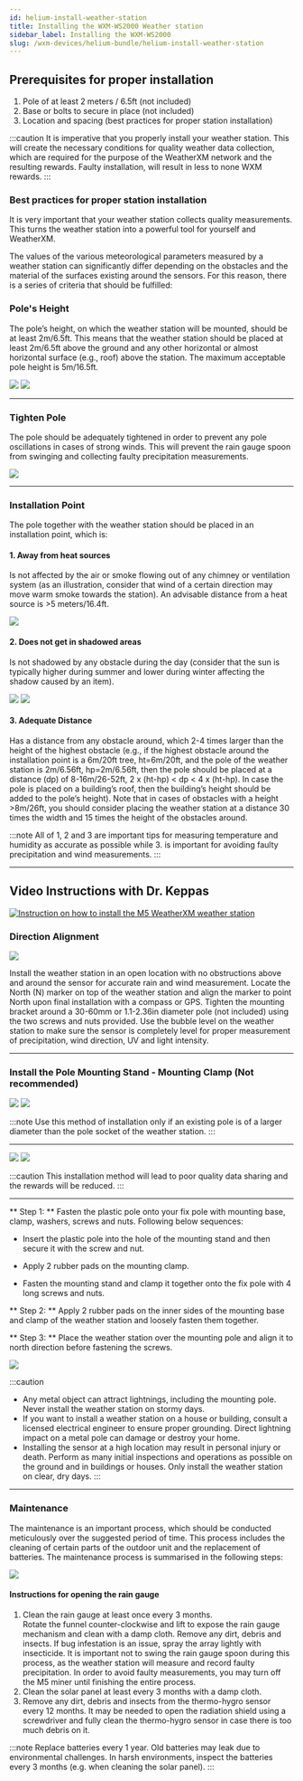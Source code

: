 ```yaml
---
id: helium-install-weather-station
title: Installing the WXM-WS2000 Weather station
sidebar_label: Installing the WXM-WS2000
slug: /wxm-devices/helium-bundle/helium-install-weather-station
---
```



## Prerequisites for proper installation
1. Pole of at least 2 meters / 6.5ft (not included)
1. Base or bolts to secure in place (not included)
1. Location and spacing (best practices for proper station installation)

:::caution
It is imperative that you properly install your weather station. This will create the necessary conditions for quality weather data collection, which are required for the purpose of the WeatherXM network and the resulting rewards. Faulty installation, will result in less to none WXM rewards.
:::

### Best practices for proper station installation

It is very important that your weather station collects quality measurements.
This turns the weather station into a powerful tool for yourself and WeatherXM.

The values of the various meteorological parameters measured by a weather station can significantly differ depending on the obstacles
and the material of the surfaces existing around the sensors. For this reason, there is a series of criteria that should be fulfilled:

### Pole's Height

<div class="explanation horizontal">
    <p>
      The pole’s height, on which the weather station will be mounted, should be at least 2m/6.5ft.
      This means that the weather station should be placed at least 2m/6.5ft above the ground and any other horizontal
      or almost horizontal surface (e.g., roof) above the station. The maximum acceptable pole height is 5m/16.5ft.
    </p>
  <div class="explanation">
    <img src={useBaseUrl("img/wxm-devices/helium-bundle/ground-height.svg")} />
    <img src={useBaseUrl("img/wxm-devices/helium-bundle/roof-deployment.svg")} />
  </div>
</div>

<hr/>


### Tighten Pole

<div class="control">
  <div class="copy">
    <p>
      The pole should be adequately tightened in order to prevent any pole oscillations in cases of strong winds.
      This will prevent the rain gauge spoon from swinging and collecting faulty precipitation measurements.
    </p>
  </div>
  <div class="explanation">
    <img src={useBaseUrl("img/wxm-devices/helium-bundle/tighten-pole.svg")} />
  </div>
</div>
<hr/>

### Installation Point

The pole together with the weather station should be placed in an installation point, which is:

  <h4>1. Away from heat sources</h4>
  <p>
    Is not affected by the air or smoke flowing out of any chimney or ventilation system
    (as an illustration, consider that wind of a certain direction may move warm smoke towards the station).
    An advisable distance from a heat source is >5 meters/16.4ft.
  </p>

  <section class="control">
    <img src={useBaseUrl("img/wxm-devices/helium-bundle/away-from-heat-sources.svg")} />
  </section>

  <section class="explanation horizontal">
    <div class="copy">
      <h4>2. Does not get in shadowed areas</h4>
      <p>
        Is not shadowed by any obstacle during the day (consider that the sun is typically higher during summer and lower during winter affecting the shadow caused by an item).
      </p>
    </div>
    <div class="images">
      <img src={useBaseUrl("img/wxm-devices/wifi-m5-bundle/building-with-pool-in-roof.svg")} />
      <img src={useBaseUrl("img/wxm-devices/wifi-m5-bundle/ws1000-shadow-soft.svg")} />
    </div>
  </section>

  <section class="explanation horizontal">
      <h4>3. Adequate Distance</h4>
      <p>Has a distance from any obstacle around, which 2-4 times larger than the height of the highest obstacle
         (e.g., if the highest obstacle around the installation point is a 6m/20ft tree, ht=6m/20ft,
         and the pole of the weather station is 2m/6.56ft, hp=2m/6.56ft, then the pole should be placed at a distance (dp) of 8-16m/26-52ft,
         2 x (ht-hp) &#60; dp &#60; 4 x (ht-hp). In case the pole is placed on a building’s roof,
         then the building’s height should be added to the pole’s height).
         Note that in cases of obstacles with a height >8m/26ft, you should consider placing the weather station
         at a distance 30 times the width and 15 times the height of the obstacles around.
      </p>
    </section>

:::note
All of 1, 2 and 3 are important tips for measuring temperature and humidity as accurate as possible
while 3. is important for avoiding faulty precipitation and wind measurements.
:::

<hr/>

## Video Instructions with Dr. Keppas

[![Instruction on how to install the M5 WeatherXM weather station](/img/wxm-devices/wifi-m5-bundle/video-setup-installation.png)](https://www.youtube.com/watch?v=J-dSXNLX4nk&ab_channel=WeatherXM)

### Direction Alignment

<div class="explanation">
    <img src={useBaseUrl("/img/wxm-devices/helium-bundle/direction-alignment.svg")} />
    <p>
    Install the weather station in an open location with no obstructions above and around the
    sensor for accurate rain and wind measurement.
    Locate the North (N) marker on top of the weather station and align the marker to point North
    upon final installation with a compass or GPS. Tighten the mounting bracket around a 30-60mm 
    or 1.1-2.36in diameter pole (not included) using the two screws and nuts provided.
    Use the bubble level on the weather station to make sure the sensor is completely level for
    proper measurement of precipitation, wind direction, UV and light intensity.
    </p>
</div>

<hr/>

### Install the Pole Mounting Stand - Mounting Clamp (**Not recommended**)

<div class="explanation">
    <img src={useBaseUrl("/img/wxm-devices/helium-bundle/mounting-pole-installation-correct-1.svg")} />
    <img src={useBaseUrl("/img/wxm-devices/helium-bundle/mounting-pole-installation-correct-2.svg")} />
</div>

:::note
Use this method of installation only if an existing pole is of a larger diameter than the pole socket of the weather station.
:::
<hr/>

<div class="explanation">
    <img src={useBaseUrl("/img/wxm-devices/helium-bundle/mounting-pole-installation-false-1.svg")} />
    <img src={useBaseUrl("/img/wxm-devices/helium-bundle/mounting-pole-installation-false-2.svg")} />
</div>

:::caution
This installation method will lead to poor quality data sharing and the rewards will be reduced.
:::

<hr/>

** Step 1: ** Fasten the plastic pole onto your fix pole with mounting base, clamp, washers, screws and nuts. Following below sequences:

- Insert the plastic pole into the hole of the mounting stand and then secure it with the screw and nut.

- Apply 2 rubber pads on the mounting clamp.

- Fasten the mounting stand and clamp it together onto the fix pole with 4 long screws and nuts.


** Step 2: ** Apply 2 rubber pads on the inner sides of the mounting base and clamp of the weather station and loosely fasten them together.

** Step 3: ** Place the weather station over the mounting pole and align it to north direction before fastening the screws.

<div class="control">
    <img src={useBaseUrl("/img/wxm-devices/helium-bundle/plastic-pole-installation.svg")} />
</div>

:::caution
- Any metal object can attract lightnings, including the mounting pole. Never install the weather station on stormy days.
- If you want to install a weather station on a house or building, consult a licensed electrical engineer to ensure proper grounding. Direct lightning impact on a metal pole can damage or destroy your home.
- Installing the sensor at a high location may result in personal injury or death. Perform as many initial inspections and operations as possible on the ground and in buildings or houses. Only install the weather station on clear, dry days.
:::

<hr/>

### Maintenance

The maintenance is an important process, which should be conducted meticulously over the suggested period of time.
This process includes the cleaning of certain parts of the outdoor unit and the replacement of batteries.
The maintenance process is summarised in the following steps:

<div class="explanation">
  <img src={useBaseUrl("img/wxm-devices/helium-bundle/maintenance.svg")} />
  <div>
    <h4>Instructions for opening the rain gauge</h4>
    <ol>
      <li>Clean the rain gauge at least once every 3 months.</li>
      Rotate the funnel counter-clockwise and lift to expose the rain gauge mechanism
      and clean with a damp cloth. Remove any dirt, debris and insects.
      If bug infestation is an issue, spray the array lightly with insecticide.
      It is important not to swing the rain gauge spoon during this process,
      as the weather station will measure and record faulty precipitation.
      In order to avoid faulty measurements, you may turn off the M5 miner until finishing the entire process.
      <li>Clean the solar panel at least every 3 months with a damp cloth.</li>
      <li>Remove any dirt, debris and insects from the thermo-hygro sensor every 12 months. It may be needed to open the radiation shield using a screwdriver and fully clean the thermo-hygro sensor in case there is too much debris on it.</li>
    </ol>
  </div>
</div>

:::note
Replace batteries every 1 year. Old batteries may leak due to environmental challenges.
In harsh environments, inspect the batteries every 3 months (e.g. when cleaning the solar panel).
:::





